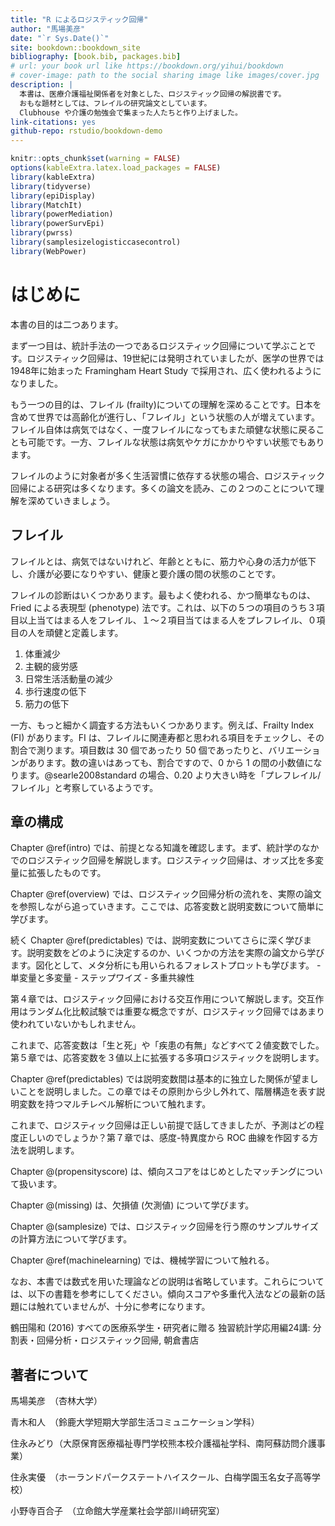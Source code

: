 ```yaml
--- 
title: "R によるロジスティック回帰"
author: "馬場美彦"
date: "`r Sys.Date()`"
site: bookdown::bookdown_site
bibliography: [book.bib, packages.bib]
# url: your book url like https://bookdown.org/yihui/bookdown
# cover-image: path to the social sharing image like images/cover.jpg
description: |
  本書は、医療介護福祉関係者を対象とした、ロジスティック回帰の解説書です。
  おもな題材としては、フレイルの研究論文としています。
  Clubhouse や介護の勉強会で集まった人たちと作り上げました。
link-citations: yes
github-repo: rstudio/bookdown-demo
---
```

```r
knitr::opts_chunk$set(warning = FALSE)
options(kableExtra.latex.load_packages = FALSE)
library(kableExtra)
library(tidyverse)
library(epiDisplay)
library(MatchIt)
library(powerMediation)
library(powerSurvEpi)
library(pwrss)
library(samplesizelogisticcasecontrol)
library(WebPower)
```

# はじめに  {- #preface}

本書の目的は二つあります。

まず一つ目は、統計手法の一つであるロジスティック回帰について学ぶことです。ロジスティック回帰は、19世紀には発明されていましたが、医学の世界では 1948年に始まった Framingham Heart Study で採用され、広く使われるようになりました。

もう一つの目的は、フレイル (frailty)\index{ふれいる@フレイル}についての理解を深めることです。日本を含めて世界では高齢化が進行し、「フレイル」という状態の人が増えています。フレイル自体は病気ではなく、一度フレイルになってもまた頑健な状態に戻ることも可能です。一方、フレイルな状態は病気やケガにかかりやすい状態でもあります。

フレイルのように対象者が多く生活習慣に依存する状態の場合、ロジスティック回帰による研究は多くなります。多くの論文を読み、この２つのことについて理解を深めていきましょう。

## フレイル  {- #frailty}

フレイルとは、病気ではないけれど、年齢とともに、筋力や心身の活力が低下し、介護が必要になりやすい、健康と要介護の間の状態のことです。

フレイルの診断はいくつかあります。最もよく使われる、かつ簡単なものは、Fried による表現型 (phenotype) 法です。これは、以下の５つの項目のうち３項目以上当てはまる人をフレイル、１〜２項目当てはまる人をプレフレイル、０項目の人を頑健と定義します。

1. 体重減少
2. 主観的疲労感
3. 日常生活活動量の減少
4. 歩行速度の低下
5. 筋力の低下

一方、もっと細かく調査する方法もいくつかあります。例えば、Frailty Index (FI) があります。FI は、フレイルに関連寿都と思われる項目をチェックし、その割合で測ります。項目数は 30 個であったり 50 個であったりと、バリエーションがあります。数の違いはあっても、割合ですので、0 から 1 の間の小数値になります。@searle2008standard の場合、0.20 より大きい時を「プレフレイル/フレイル」と考察しているようです。

## 章の構成  {- #contents}

Chapter \@ref(intro) では、前提となる知識を確認します。まず、統計学のなかでのロジスティック回帰を解説します。ロジスティック回帰は、オッズ比を多変量に拡張したものです。

Chapter \@ref(overview) では、ロジスティック回帰分析の流れを、実際の論文を参照しながら追っていきます。ここでは、応答変数と説明変数について簡単に学びます。

続く Chapter \@ref(predictables) では、説明変数についてさらに深く学びます。説明変数をどのように決定するのか、いくつかの方法を実際の論文から学びます。図化として、メタ分析にも用いられるフォレストプロットも学びます。
 - 単変量と多変量
 - ステップワイズ
 - 多重共線性

第４章では、ロジスティック回帰における交互作用について解説します。交互作用はランダム化比較試験では重要な概念ですが、ロジスティック回帰ではあまり使われていないかもしれません。

これまで、応答変数は「生と死」や「疾患の有無」などすべて２値変数でした。第５章では、応答変数を３値以上に拡張する多項ロジスティックを説明します。

Chapter \@ref(predictables) では説明変数間は基本的に独立した関係が望ましいことを説明しました。この章ではその原則から少し外れて、階層構造を表す説明変数を持つマルチレベル解析について触れます。

これまで、ロジスティック回帰は正しい前提で話してきましたが、予測はどの程度正しいのでしょうか？第７章では、感度-特異度から ROC 曲線を作図する方法を説明します。

Chapter \@(propensityscore) は、傾向スコアをはじめとしたマッチングについて扱います。

Chapter \@(missing) は、欠損値 (欠測値) について学びます。

Chapter \@(samplesize) では、ロジスティック回帰を行う際のサンプルサイズの計算方法について学びます。

Chapter \@ref(machinelearning) では、機械学習について触れる。

なお、本書では数式を用いた理論などの説明は省略しています。これらについては、以下の書籍を参考にしてください。傾向スコアや多重代入法などの最新の話題には触れていませんが、十分に参考になります。

鶴田陽和 (2016) すべての医療系学生・研究者に贈る 独習統計学応用編24講: 分割表・回帰分析・ロジスティック回帰, 朝倉書店


## 著者について  {- #authors}

馬場美彦　（杏林大学）

青木和人　（鈴鹿大学短期大学部生活コミュニケーション学科）

住永みどり（大原保育医療福祉専門学校熊本校介護福祉学科、南阿蘇訪問介護事業）

住永実優　（ホーランドパークステートハイスクール、白梅学園玉名女子高等学校）

小野寺百合子　（立命館大学産業社会学部川﨑研究室）

